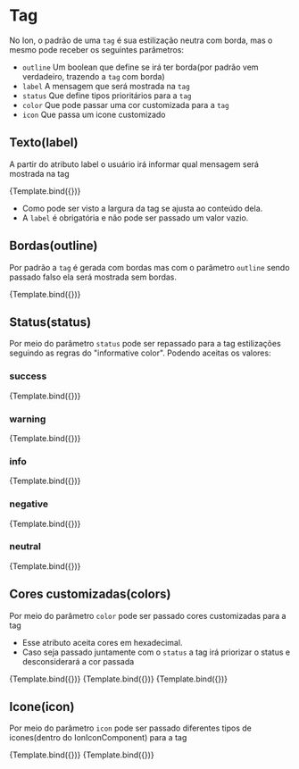 

<Meta title="Ion/Data Display/Tag" component={TagComponent} />


# Tag

No Ion, o padrão de uma `tag` é sua estilização neutra com borda, mas o mesmo pode receber
os seguintes parâmetros:

- `outline` Um boolean que define se irá ter borda(por padrão vem verdadeiro, trazendo a `tag` com borda)
- `label` A mensagem que será mostrada na `tag`
- `status` Que define tipos prioritários para a `tag`
- `color` Que pode passar uma cor customizada para a `tag`
- `icon` Que passa um icone customizado

## Texto(label)

A partir do atributo label o usuário irá informar qual mensagem será mostrada na tag

<Canvas>
  <Story
    name="type: default"
    args={{
      label: 'This is an example of ion-tag',
    }}
    decorators={[
      moduleMetadata({
        declarations: [IonIconComponent],
        imports: [CommonModule],
      }),
    ]}
  >
    {Template.bind({})}
  </Story>
</Canvas>

- Como pode ser visto a largura da tag se ajusta ao conteúdo dela.
- A `label` é obrigatória e não pode ser passado um valor vazio.

## Bordas(outline)

Por padrão a `tag` é gerada com bordas mas com o parâmetro `outline` sendo passado falso ela será mostrada sem bordas.

<Canvas>
  <Story
    name="type: outline"
    args={{
      label: 'Example Message',
      outline: false,
    }}
    decorators={[
      moduleMetadata({
        declarations: [IonIconComponent],
        imports: [CommonModule],
      }),
    ]}
  >
    {Template.bind({})}
  </Story>
</Canvas>

## Status(status)

Por meio do parâmetro `status` pode ser repassado para a tag estilizações seguindo as regras do "informative color".
Podendo aceitas os valores:

### success

<Canvas>
  <Story
    name="type: success"
    args={{
      label: 'Example Message',
      status: 'success',
    }}
    decorators={[
      moduleMetadata({
        declarations: [IonIconComponent],
        imports: [CommonModule],
      }),
    ]}
  >
    {Template.bind({})}
  </Story>
</Canvas>

### warning

<Canvas>
  <Story
    name="type: warning"
    args={{
      label: 'Example Message',
      status: 'warning',
    }}
    decorators={[
      moduleMetadata({
        declarations: [IonIconComponent],
        imports: [CommonModule],
      }),
    ]}
  >
    {Template.bind({})}
  </Story>
</Canvas>

### info

<Canvas>
  <Story
    name="type: info"
    args={{
      label: 'Example Message',
      status: 'info',
    }}
    decorators={[
      moduleMetadata({
        declarations: [IonIconComponent],
        imports: [CommonModule],
      }),
    ]}
  >
    {Template.bind({})}
  </Story>
</Canvas>

### negative

<Canvas>
  <Story
    name="type: negative"
    args={{
      label: 'Example Message',
      status: 'negative',
    }}
    decorators={[
      moduleMetadata({
        declarations: [IonIconComponent],
        imports: [CommonModule],
      }),
    ]}
  >
    {Template.bind({})}
  </Story>
</Canvas>

### neutral

<Canvas>
  <Story
    name="type: neutral"
    args={{
      label: 'Example Message',
      status: 'neutral',
    }}
    decorators={[
      moduleMetadata({
        declarations: [IonIconComponent],
        imports: [CommonModule],
      }),
    ]}
  >
    {Template.bind({})}
  </Story>
</Canvas>

## Cores customizadas(colors)

Por meio do parâmetro `color` pode ser passado cores customizadas para a tag

- Esse atributo aceita cores em hexadecimal.
- Caso seja passado juntamente com o `status` a tag irá priorizar o status e desconsiderará a cor passada

<Canvas>
  <Story
    name="type: custom1"
    args={{
      label: 'Example Message',
      color: '#f700a0',
    }}
    decorators={[
      moduleMetadata({
        declarations: [IonIconComponent],
        imports: [CommonModule],
      }),
    ]}
  >
    {Template.bind({})}
  </Story>
  <Story
    name="type: custom2"
    args={{
      label: 'Example Message',
      color: '#512d6d',
    }}
    decorators={[
      moduleMetadata({
        declarations: [IonIconComponent],
        imports: [CommonModule],
      }),
    ]}
  >
    {Template.bind({})}
  </Story>
  <Story
    name="type: custom3"
    args={{
      label: 'Example Message',
      color: '#338080',
    }}
    decorators={[
      moduleMetadata({
        declarations: [IonIconComponent],
        imports: [CommonModule],
      }),
    ]}
  >
    {Template.bind({})}
  </Story>
</Canvas>

## Icone(icon)

Por meio do parâmetro `icon` pode ser passado diferentes tipos de icones(dentro do IonIconComponent)
para a tag

<Canvas>
  <Story
    name="type: icon"
    args={{
      label: 'Example Message',
      icon: 'pencil',
    }}
    decorators={[
      moduleMetadata({
        declarations: [IonIconComponent],
        imports: [CommonModule],
      }),
    ]}
  >
    {Template.bind({})}
  </Story>
</Canvas>

<Canvas>
  <Story
    name="type: test"
    args={{
      label: '',
      icon: 'pencil',
    }}
    decorators={[
      moduleMetadata({
        declarations: [IonIconComponent],
        imports: [CommonModule],
      }),
    ]}
  >
    {Template.bind({})}
  </Story>
</Canvas>
